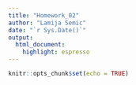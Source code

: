 ```yaml
---
title: "Homework_02"
author: "Lamija Semic"
date: "`r Sys.Date()`"
output: 
  html_document: 
    highlight: espresso
---
```





```r






knitr::opts_chunk$set(echo = TRUE)
```



